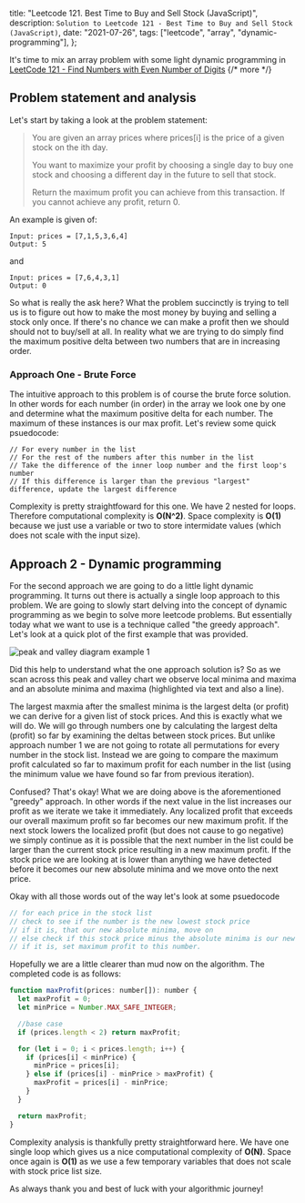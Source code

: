   title: "Leetcode 121. Best Time to Buy and Sell Stock (JavaScript)",
  description: `Solution to Leetcode 121 - Best Time to Buy and Sell Stock  (JavaScript)`,
  date: "2021-07-26",
  tags: ["leetcode", "array", "dynamic-programming"],
};

It's time to mix an array problem with some light dynamic programming in [LeetCode 121 - Find Numbers with Even Number of Digits](https://leetcode.com/problems/best-time-to-buy-and-sell-stock/)
{/* more */}

## Problem statement and analysis

Let's start by taking a look at the problem statement:

> You are given an array prices where prices[i] is the price of a given stock on the ith day.
>
> You want to maximize your profit by choosing a single day to buy one stock and choosing a different day in the future to sell that stock.
>
> Return the maximum profit you can achieve from this transaction. If you cannot achieve any profit, return 0.

An example is given of:

```
Input: prices = [7,1,5,3,6,4]
Output: 5
```

and

```
Input: prices = [7,6,4,3,1]
Output: 0
```

So what is really the ask here? What the problem succinctly is trying to tell us is to figure out how to make the most money by buying and selling a stock only once. If there's no chance we can make a profit then we should should not to buy/sell at all. In reality what we are trying to do simply find the maximum positive delta between two numbers that are in increasing order.

### Approach One - Brute Force

The intuitive approach to this problem is of course the brute force solution. In other words for each number (in order) in the array we look one by one and determine what the maximum positive delta for each number. The maximum of these instances is our max profit. Let's review some quick psuedocode:

```
// For every number in the list
// For the rest of the numbers after this number in the list
// Take the difference of the inner loop number and the first loop's number
// If this difference is larger than the previous "largest" difference, update the largest difference
```

Complexity is pretty straightfoward for this one. We have 2 nested for loops. Therefore computational complexity is **O(N^2)**. Space complexity is **O(1)** because we just use a variable or two to store intermidate values (which does not scale with the input size).

## Approach 2 - Dynamic programming

For the second approach we are going to do a little light dynamic programming. It turns out there is actually a single loop approach to this problem. We are going to slowly start delving into the concept of dynamic programming as we begin to solve more leetcode problems. But essentially today what we want to use is a technique called "the greedy approach". Let's look at a quick plot of the first example that was provided.

<img
  src="/best-time-buy-and-sell-stock.jpg"
  alt="peak and valley diagram example 1"
/>

Did this help to understand what the one approach solution is? So as we scan across this peak and valley chart we observe local minima and maxima and an absolute minima and maxima (highlighted via text and also a line).

The largest maxmia after the smallest minima is the largest delta (or profit) we can derive for a given list of stock prices. And this is exactly what we will do. We will go through numbers one by calculating the largest delta (profit) so far by examining the deltas between stock prices. But unlike approach number 1 we are not going to rotate all permutations for every number in the stock list. Instead we are going to compare the maximum profit calculated so far to maximum profit for each number in the list (using the minimum value we have found so far from previous iteration).

Confused? That's okay! What we are doing above is the aforementioned "greedy" approach. In other words if the next value in the list increases our profit as we iterate we take it immediately. Any localized profit that exceeds our overall maximum profit so far becomes our new maximum profit. If the next stock lowers the localized profit (but does not cause to go negative) we simply continue as it is possible that the next number in the list could be larger than the current stock price resulting in a new maximum profit. If the stock price we are looking at is lower than anything we have detected before it becomes our new absolute minima and we move onto the next price.

Okay with all those words out of the way let's look at some psuedocode

```js
// for each price in the stock list
// check to see if the number is the new lowest stock price
// if it is, that our new absolute minima, move on
// else check if this stock price minus the absolute minima is our new largest profit
// if it is, set maximum profit to this number.
```

Hopefully we are a little clearer than mud now on the algorithm. The completed code is as follows:

```js
function maxProfit(prices: number[]): number {
  let maxProfit = 0;
  let minPrice = Number.MAX_SAFE_INTEGER;

  //base case
  if (prices.length < 2) return maxProfit;

  for (let i = 0; i < prices.length; i++) {
    if (prices[i] < minPrice) {
      minPrice = prices[i];
    } else if (prices[i] - minPrice > maxProfit) {
      maxProfit = prices[i] - minPrice;
    }
  }

  return maxProfit;
}
```

Complexity analysis is thankfully pretty straightforward here. We have one single loop which gives us a nice computational complexity of **O(N)**. Space once again is **O(1)** as we use a few temporary variables that does not scale with stock price list size.

As always thank you and best of luck with your algorithmic journey!
